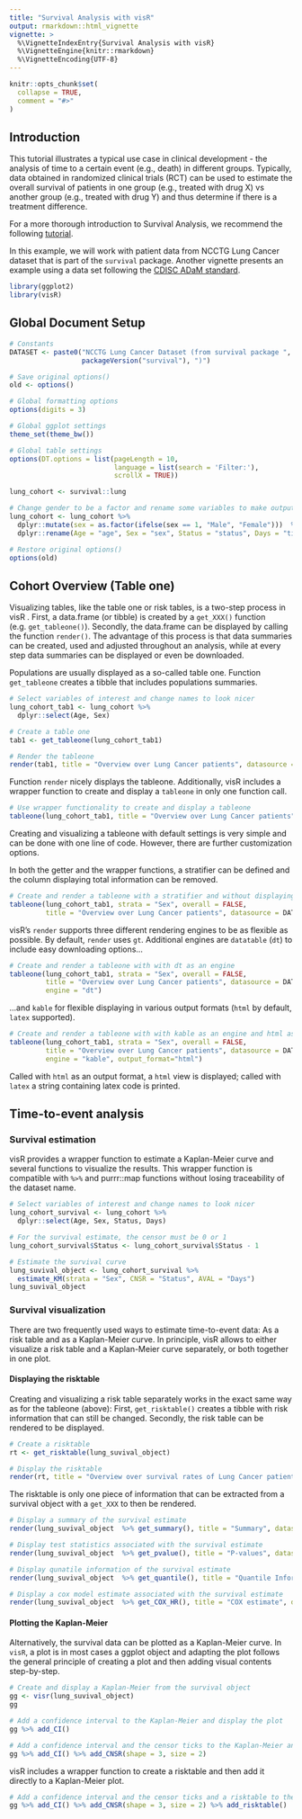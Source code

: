 ```yaml
---
title: "Survival Analysis with visR"
output: rmarkdown::html_vignette
vignette: >
  %\VignetteIndexEntry{Survival Analysis with visR}
  %\VignetteEngine{knitr::rmarkdown}
  %\VignetteEncoding{UTF-8}
---
```


```r
knitr::opts_chunk$set(
  collapse = TRUE,
  comment = "#>"
)
```

## Introduction

This tutorial illustrates a typical use case in clinical development - the analysis of time to a certain event (e.g., death) in different groups. Typically, data obtained in randomized clinical trials (RCT) can be used to estimate the overall survival of patients in one group (e.g., treated with drug X) vs another group (e.g., treated with drug Y) and thus determine if there is a treatment difference.

For a more thorough introduction to Survival Analysis, we recommend the following [tutorial](https://bioconnector.github.io/workshops/r-survival.html).

In this example, we will work with patient data from NCCTG Lung Cancer dataset that is part of the `survival` package. Another vignette presents an example using a data set following the [CDISC ADaM standard](https://www.cdisc.org/standards/foundational/adam/adam-basic-data-structure-bds-time-event-tte-analyses-v1-0). 

```r
library(ggplot2)
library(visR)
```

## Global Document Setup
```r
# Constants
DATASET <- paste0("NCCTG Lung Cancer Dataset (from survival package ", 
                  packageVersion("survival"), ")")

# Save original options()
old <- options()  

# Global formatting options
options(digits = 3)

# Global ggplot settings
theme_set(theme_bw())

# Global table settings 
options(DT.options = list(pageLength = 10, 
                          language = list(search = 'Filter:'), 
                          scrollX = TRUE))

lung_cohort <- survival::lung

# Change gender to be a factor and rename some variables to make output look nicer
lung_cohort <- lung_cohort %>%  
  dplyr::mutate(sex = as.factor(ifelse(sex == 1, "Male", "Female")))  %>%  
  dplyr::rename(Age = "age", Sex = "sex", Status = "status", Days = "time")

# Restore original options()
options(old)
```


## Cohort Overview (Table one)

Visualizing tables, like the table one or risk tables, is a two-step process in visR . First, a data.frame (or tibble) is created by a `get_XXX()` function (e.g. `get_tableone()`). Secondly, the data.frame can be displayed by calling the function `render()`. The advantage of this process is that data summaries can be created, used and adjusted throughout an analysis, while at every step data summaries can be displayed or even be downloaded.

Populations are usually displayed as a so-called table one. Function `get_tableone` creates a tibble that includes populations summaries. 

```r
# Select variables of interest and change names to look nicer
lung_cohort_tab1 <- lung_cohort %>%  
  dplyr::select(Age, Sex) 

# Create a table one
tab1 <- get_tableone(lung_cohort_tab1)

# Render the tableone
render(tab1, title = "Overview over Lung Cancer patients", datasource = DATASET)
```

Function `render` nicely displays the tableone. Additionally, visR includes a wrapper function to create and display a `tableone` in only one function call.

```r
# Use wrapper functionality to create and display a tableone
tableone(lung_cohort_tab1, title = "Overview over Lung Cancer patients", datasource = DATASET)
```

Creating and visualizing a tableone with default settings is very simple and can be done with one line of code. However, there are further customization options.

In both the getter and the wrapper functions, a stratifier can be defined and the column displaying total information can be removed.

```r
# Create and render a tableone with a stratifier and without displaying the total
tableone(lung_cohort_tab1, strata = "Sex", overall = FALSE,
         title = "Overview over Lung Cancer patients", datasource = DATASET)

```

visR's `render` supports three different rendering engines to be as flexible as possible. By default, `render` uses `gt`. Additional engines are `datatable` (`dt`) to include easy downloading options...

```r
# Create and render a tableone with with dt as an engine
tableone(lung_cohort_tab1, strata = "Sex", overall = FALSE,
         title = "Overview over Lung Cancer patients", datasource = DATASET, 
         engine = "dt")
```

...and `kable` for flexible displaying in various output formats (`html` by default, `latex` supported). 
 
```r
# Create and render a tableone with with kable as an engine and html as output format
tableone(lung_cohort_tab1, strata = "Sex", overall = FALSE, 
         title = "Overview over Lung Cancer patients", datasource = DATASET, 
         engine = "kable", output_format="html")
```

Called with `html` as an output format, a `html` view is displayed; called with `latex` a string containing latex code is printed.

## Time-to-event analysis

### Survival estimation
visR provides a wrapper function to estimate a Kaplan-Meier curve and several functions to visualize the results. This wrapper function is compatible with `%>%` and purrr::map functions without losing traceability of the dataset name.

```r
# Select variables of interest and change names to look nicer
lung_cohort_survival <- lung_cohort %>%  
  dplyr::select(Age, Sex, Status, Days)  

# For the survival estimate, the censor must be 0 or 1
lung_cohort_survival$Status <- lung_cohort_survival$Status - 1

# Estimate the survival curve
lung_suvival_object <- lung_cohort_survival %>% 
  estimate_KM(strata = "Sex", CNSR = "Status", AVAL = "Days")
lung_suvival_object
```

### Survival visualization
There are two frequently used ways to estimate time-to-event data: As a risk table and as a Kaplan-Meier curve. In principle, visR allows to either visualize a risk table and a Kaplan-Meier curve separately, or both together in one plot.

#### Displaying the risktable
Creating and visualizing a risk table separately works in the exact same way as for the tableone (above): First, `get_risktable()` creates a tibble with risk information that can still be changed. Secondly, the risk table can be rendered to be displayed.

```r
# Create a risktable
rt <- get_risktable(lung_suvival_object)

# Display the risktable
render(rt, title = "Overview over survival rates of Lung Cancer patients", datasource = DATASET)
```

The risktable is only one piece of information that can be extracted from a survival object with a `get_XXX` to then be rendered.

```r
# Display a summary of the survival estimate
render(lung_suvival_object  %>% get_summary(), title = "Summary", datasource = DATASET)

```

```r
# Display test statistics associated with the survival estimate
render(lung_suvival_object  %>% get_pvalue(), title = "P-values", datasource = DATASET)
```

```r
# Display qunatile information of the survival estimate
render(lung_suvival_object  %>% get_quantile(), title = "Quantile Information", datasource = DATASET)

```

```r
# Display a cox model estimate associated with the survival estimate
render(lung_suvival_object  %>% get_COX_HR(), title = "COX estimate", datasource = DATASET)
```


#### Plotting the Kaplan-Meier
Alternatively, the survival data can be plotted as a Kaplan-Meier curve. In `visR`, a plot is in most cases a ggplot object and adapting the plot follows the general principle of creating a plot and then adding visual contents step-by-step. 

```r
# Create and display a Kaplan-Meier from the survival object
gg <- visr(lung_suvival_object)
gg 
```

```r
# Add a confidence interval to the Kaplan-Meier and display the plot
gg %>% add_CI() 
```

```r
# Add a confidence interval and the censor ticks to the Kaplan-Meier and display the plot
gg %>% add_CI() %>% add_CNSR(shape = 3, size = 2)
```


visR includes a wrapper function to create a risktable and then add it directly to a Kaplan-Meier plot.

```r
# Add a confidence interval and the censor ticks and a risktable to the Kaplan-Meier and display the plot
gg %>% add_CI() %>% add_CNSR(shape = 3, size = 2) %>% add_risktable()
```

